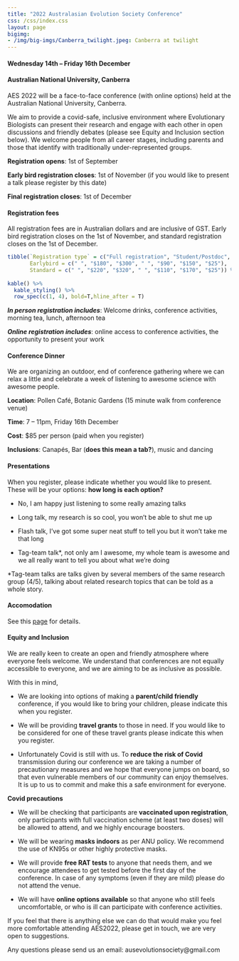 ```yaml
---
title: "2022 Australasian Evolution Society Conference"
css: /css/index.css
layout: page
bigimg:
- /img/big-imgs/Canberra_twilight.jpeg: Canberra at twilight
---
```


#### Wednesday 14th – Friday 16th December


#### Australian National University, Canberra


AES 2022 will be a face-to-face conference (with online options) held at the Australian National University, Canberra.

We aim to provide a covid-safe, inclusive environment where Evolutionary Biologists can present their research and engage with each other in open discussions and friendly debates (please see Equity and Inclusion section below). We welcome people from all career stages, including parents and those that identify with traditionally under-represented groups.

**Registration opens**: 1st of September

**Early bird registration closes**: 1st of November (if you would like to present a talk please register by this date)

**Final registration closes**: 1st of December

#### Registration fees

All registration fees are in Australian dollars and are inclusive of GST. Early bird registration closes on the 1st of November, and standard registration closes on the 1st of December.

```r
tibble(`Registration type` = c("Full registration", "Student/Postdoc", "Faculty/Fellows (i.e. people with their own research money)", "Day registration", "Student/Postdoc", "Faculty/Fellows", "Online registration"),
       Earlybird = c(" ", "$180", "$300", " ", "$90", "$150", "$25"),
       Standard = c(" ", "$220", "$320", " ", "$110", "$170", "$25")) %>% 
  
kable() %>% 
  kable_styling() %>% 
  row_spec(c(1, 4), bold=T,hline_after = T)
```

**_In person registration includes_**: Welcome drinks, conference activities, morning tea, lunch, afternoon tea

**_Online registration includes_**: online access to conference activities, the opportunity to present your work

#### Conference Dinner

We are organizing an outdoor, end of conference gathering where we can relax a little and celebrate a week of listening to awesome science with awesome people.

**Location**: Pollen Café, Botanic Gardens (15 minute walk from conference venue)

**Time**: 7 – 11pm, Friday 16th December

**Cost**: $85 per person (paid when you register)

**Inclusions**: Canapés, Bar (**does this mean a tab?**), music and dancing

#### Presentations

When you register, please indicate whether you would like to present. These will be your options: **how long is each option?**

- No, I am happy just listening to some really amazing talks

- Long talk, my research is so cool, you won’t be able to shut me up

- Flash talk, I’ve got some super neat stuff to tell you but it won’t take me that long

- Tag-team talk\*, not only am I awesome, my whole team is awesome and we all really want to tell you about what we’re doing

\*Tag-team talks are talks given by several members of the same research group (4/5), talking about related research topics that can be told as a whole story.

#### Accomodation 

See this [page](...) for details.

#### Equity and Inclusion

We are really keen to create an open and friendly atmosphere where everyone feels welcome. We understand that conferences are not equally accessible to everyone, and we are aiming to be as inclusive as possible.

With this in mind,

-	We are looking into options of making a **parent/child friendly** conference, if you would like to bring your children, please indicate this when you register.

-	We will be providing **travel grants** to those in need. If you would like to be considered for one of these travel grants please indicate this when you register. 

-	Unfortunately Covid is still with us. To **reduce the risk of Covid** transmission during our conference we are taking a number of precautionary measures and we hope that everyone jumps on board, so that even vulnerable members of our community can enjoy themselves. It is up to us to commit and make this a safe environment for everyone.

**Covid precautions**

-	We will be checking that participants are **vaccinated upon registration**, only participants with full vaccination scheme (at least two doses) will be allowed to attend, and we highly encourage boosters.

-	We will be wearing **masks indoors** as per ANU policy. We recommend the use of KN95s or other highly protective masks.

-	We will provide **free RAT tests** to anyone that needs them, and we encourage attendees to get tested before the first day of the conference. In case of any symptoms (even if they are mild) please do not attend the venue. 

-	We will have **online options available** so that anyone who still feels uncomfortable, or who is ill can participate with conference activities.

If you feel that there is anything else we can do that would make you feel more comfortable attending AES2022, please get in touch, we are very open to suggestions.

Any questions please send us an email: ausevolutionsociety@gmail.com
